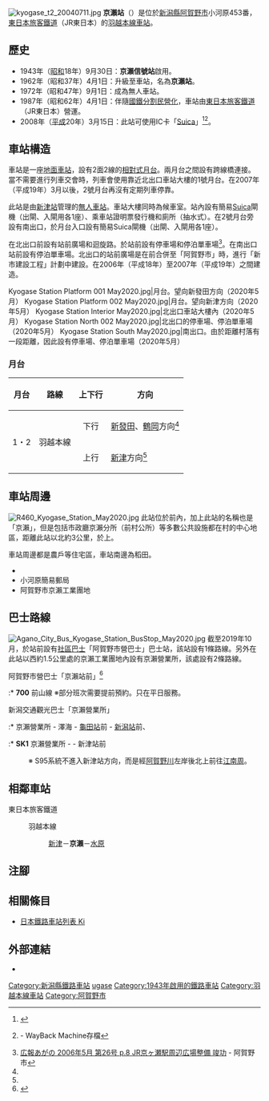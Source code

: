{{NoteTA
|T=zh-hans:京濑站;zh-hk:京瀨站;zh-tw:京瀨車站;
|1=zh-hans:京濑站;zh-hk:京瀨站;zh-tw:京瀨車站;
}}
{{Infobox station
|公司色 = green
|站名 = 京瀨站
|圖片 = Kyogase Station North 001 May2020.jpg
|pxl = 
|圖片說明 = 北出口車站大樓（2020年5月）
|日文原名 = 京ケ瀬
|平假名 = きょうがせ
|羅馬拼音 = Kyōgase
|副站名 = 
|電報略號 = キケ
|所在地 = {{JPN}}[[新潟縣|新潟縣]][[阿賀野市|阿賀野市]]小河原453番
|座標 = {{coord|37|53|47.6|N|139|5|42.2|E|type:railwaystation_region:JP-24|display=inline,title}}
|車站構造 = [[地面車站|地面車站]]
|月台配置 = 2面2線
|啟用年月日 = 1962年（[[昭和|昭和]]37年）4月1日
|廢站年月日 = 
|乘客人數 = 
|上下車人次 = 
|統計年度 = 
|轉車 =  
|全寬備註 = [[無人車站|無人車站]]<Br>設有乘車站證明票發行機
|adjacent = {{Adjacent stations|system=東日本旅客鐵道|line=羽越本線|left=新津|right=水原|note-left=6.1km|note-mid=距離[[新津站_(日本)|新津]]6.1km|note-right=4.1km}}
}}
[[File:kyogase_t2_20040711.jpg|thumb]]
'''京瀨站'''（{{jpn|j=京ケ瀬駅|hg=きょうがせえき|rm=Kyōgase eki|f=y}}）是位於[[新潟縣|新潟縣]][[阿賀野市|阿賀野市]]小河原453番，[[東日本旅客鐵道|東日本旅客鐵道]]（JR東日本）的[[羽越本線|羽越本線]][[鐵路車站|車站]]。

== 歷史 ==
* 1943年（[[昭和|昭和]]18年）9月30日：'''京瀨信號站'''啟用。
* 1962年（昭和37年）4月1日：升級至車站，名為'''京瀨站'''。
* 1972年（昭和47年）9月1日：成為無人車站。
* 1987年（昭和62年）4月1日：伴隨[[國鐵分割民營化|國鐵分割民營化]]，車站由[[東日本旅客鐵道|東日本旅客鐵道]]（JR東日本）營運。
* 2008年（[[平成|平成]]20年）3月15日：此站可使用IC卡「[[Suica|Suica]]」<ref>{{Cite press release|url=https://www.jreast.co.jp/press/2007_2/20071214.pdf|title=2008年3月 Suicaがますます便利になります|format=PDF|publisher=東日本旅客鐵道|date=2007-12-21|accessdate=2020-05-29|archiveurl=https://web.archive.org/web/20160304095817/https://www.jreast.co.jp/press/2007_2/20071214.pdf|archivedate=2016-03-04|language=ja|dead-url=no}}</ref><ref>{{Cite press|url=https://web.archive.org/web/20101102024432/http://jrniigata.co.jp/press/080123suicaeria.pdf|title=Suicaエリアが拡大します!!|publisher=東日本旅客鐵道新潟分社|date=2008-01-23|language=ja}} - WayBack Machine存檔</ref>。

== 車站構造 ==
車站是一座[[地面車站|地面車站]]，設有2面2線的[[相對式月台|相對式月台]]。兩月台之間設有跨線橋連接。當不需要進行列車交會時，列車會使用靠近北出口車站大樓的1號月台。在2007年（平成19年）3月以後，2號月台再沒有定期列車停靠。

此站是由[[新津站_(日本)|新津站]]管理的[[無人車站|無人車站]]。車站大樓同時為候車室。站內設有簡易[[Suica|Suica]]閘機（出閘、入閘用各1座）、乘車站證明票發行機和廁所（抽水式）。在2號月台旁設有南出口，於月台入口設有簡易Suica閘機（出閘、入閘用各1座）。

在北出口前設有站前廣場和迴旋路。於站前設有停車場和停泊單車場<ref>[http://www.city.agano.niigata.jp/uploaded/attachment/359.PDF 広報あがの 2006年5月 第26号 p.8 JR京ヶ瀬駅周辺広場整備 竣功] {{Wayback|url=http://www.city.agano.niigata.jp/uploaded/attachment/359.PDF |date=20191231081403 }}{{ja icon}} - 阿賀野市</ref>。在南出口站前設有停泊單車場。北出口的站前廣場是在前{{Translink|ja|京ヶ瀬村|京瀨村}}合併至「阿賀野市」時，進行「新市建設工程」計劃中建設。在2006年（平成18年）至2007年（平成19年）之間建造。

<gallery widths=160>
Kyogase Station Platform 001 May2020.jpg|月台。望向新發田方向（2020年5月）
Kyogase Station Platform 002 May2020.jpg|月台。望向新津方向（2020年5月）
Kyogase Station Interior May2020.jpg|北出口車站大樓內（2020年5月）
Kyogase Station North 002 May2020.jpg|北出口的停車場、停泊單車場（2020年5月）
Kyogase Station South May2020.jpg|南出口。由於距離村落有一段距離，因此設有停車場、停泊單車場（2020年5月）
</gallery>

=== 月台 ===
{| rules="rows" class="wikitable"
!月台!!路線!!上下行!!方向
|-
!rowspan="2"|1・2
|rowspan="2"|{{Color|#16c0e9|■}}羽越本線
| style="text-align:center" | 下行
|[[新發田站|新發田]]、[[鶴岡站|鶴岡]]方向<ref name="timetable/list0602">{{Cite web|url=http://www.jreast-timetable.jp/timetable/list0602.html|title=時刻表 京ケ瀬駅|publisher=東日本旅客鉄道|accessdate=2019-08-12|language=ja|archive-date=2019-08-12|archive-url=https://web.archive.org/web/20190812035106/https://www.jreast-timetable.jp/timetable/list0602.html|dead-url=no}}</ref>
|-
| style="text-align:center" | 上行
|[[新津站_(日本)|新津]]方向<ref name="timetable/list0602" />
|}

== 車站周邊 ==
[[File:R460_Kyogase_Station_May2020.jpg|thumb]]
此站位於前{{Translink|ja|京ヶ瀬村|京瀨村}}內，加上此站的名稱也是「京瀨」，但是包括市政廳京瀨分所（前村公所）等多數公共設施都在村的中心地區，距離此站以北約3公里，於{{Translink|ja|国道49号|國道49號}}上。

車站周邊都是農戶等住宅區，車站南邊為稻田。
* {{Translink|ja|国道460号|國道460號}}
* 小河原簡易郵局
* 阿賀野市京瀨工業團地

== 巴士路線 ==
[[File:Agano_City_Bus_Kyogase_Station_BusStop_May2020.jpg|thumb]]
截至2019年10月，於站前設有[[社區巴士|社區巴士]]「阿賀野市營巴士」巴士站，該站設有1條路線。另外在此站以西約1.5公里處的京瀨工業團地內設有{{Translink|ja|新潟交通観光バス|新潟交通觀光巴士}}京瀨營業所，該處設有2條路線。

; 阿賀野市營巴士「京瀨站前」<ref>{{Cite web|url=http://www.city.agano.niigata.jp/soshiki/somu/13.html|title=阿賀野市営バス路線別時刻表・路線図（令和元年10月1日改正）|publisher=阿賀野市|accessdate=2019-12-31|language=ja|archive-date=2020-10-19|archive-url=https://web.archive.org/web/20201019235940/http://www.city.agano.niigata.jp/soshiki/somu/13.html|dead-url=no}}</ref>
:* '''700''' 前山線 ※部分班次需要提前預約。只在平日服務。
:
; 新潟交通觀光巴士「京瀨營業所」
:* '''{{Translink|ja|新潟交通のバス路線一覧#S9|新潟交通巴士路線列表#S9|S95}}''' 京瀨營業所 - 澤海 - [[龜田站|龜田站]]前 - [[新潟站|新潟站]]前、{{Translink|ja|万代シテイバスセンター|萬代城巴士中心情|萬代城}}
:* '''SK1''' 京瀨營業所 - {{Translink|ja|下越病院|下越醫院}} - 新津站前
: ※ S95系統不進入新津站方向，而是經[[阿賀野川|阿賀野川]]左岸後北上前往[[江南區_(新潟市)|江南周]]。

== 相鄰車站 ==
; 東日本旅客鐵道
: {{Color|#16c0e9|■}}羽越本線
:: [[新津站_(日本)|新津]]－'''京瀨'''－[[水原站_(日本)|水原]]

== 注腳 ==
{{Reflist}}

== 相關條目 ==
{{commonscat|Kyōgase Station}}
* [[日本鐵路車站列表_Ki|日本鐵路車站列表 Ki]]

== 外部連結 ==
*{{外部連結/JR東日本車站|602|京瀨}}{{ja icon}}

{{羽越本線}}

{{DEFAULTSORT:Kyogase}}
[[Category:新潟縣鐵路車站|Category:新潟縣鐵路車站]]
[[Category:日本鐵路車站_Kyo|ugase]]
[[Category:1943年啟用的鐵路車站|Category:1943年啟用的鐵路車站]]
[[Category:羽越本線車站|Category:羽越本線車站]]
[[Category:阿賀野市|Category:阿賀野市]]